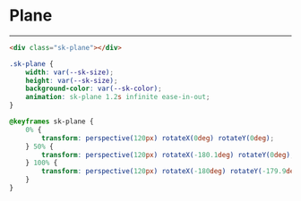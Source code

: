 
<Meta />

<style>
{`
    .sk-plane {
        --sk-size: 40px;
        --sk-color: #1ea7fd;
        width: var(--sk-size);
        height: var(--sk-size);
        background-color: var(--sk-color);
        animation: sk-plane 1.2s infinite ease-in-out;
    }
    @keyframes sk-plane {
        0% {
            transform: perspective(120px) rotateX(0deg) rotateY(0deg);
        } 50% {
            transform: perspective(120px) rotateX(-180.1deg) rotateY(0deg);
        } 100% {
            transform: perspective(120px) rotateX(-180deg) rotateY(-179.9deg);
        }
    }
`}
</style>

# Plane

<Unstyled>
    <div className="p-20">
        <div className="sk-plane"></div>
    </div>
</Unstyled>

---

```html
<div class="sk-plane"></div>
```

```css
.sk-plane {
    width: var(--sk-size);
    height: var(--sk-size);
    background-color: var(--sk-color);
    animation: sk-plane 1.2s infinite ease-in-out;
}

@keyframes sk-plane {
    0% {
        transform: perspective(120px) rotateX(0deg) rotateY(0deg);
    } 50% {
        transform: perspective(120px) rotateX(-180.1deg) rotateY(0deg);
    } 100% {
        transform: perspective(120px) rotateX(-180deg) rotateY(-179.9deg);
    }
}
```
